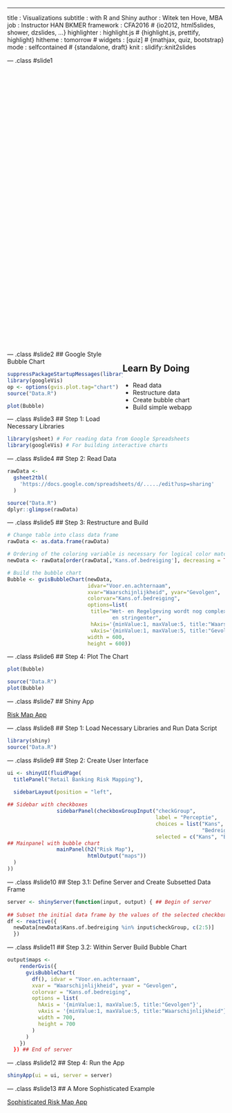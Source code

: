 ---
title       : Visualizations
subtitle    : with R and Shiny
author      : Witek ten Hove, MBA
job         : Instructor HAN BKMER
framework   : CFA2016        # {io2012, html5slides, shower, dzslides, ...}
highlighter : highlight.js  # {highlight.js, prettify, highlight}
hitheme     : tomorrow      # 
widgets     : [quiz]            # {mathjax, quiz, bootstrap}
mode        : selfcontained # {standalone, draft}
knit        : slidify::knit2slides

--- .class #slide1 


<style>
#slide1 {
  background-color:#cc99ff;
}
</style>

<div style='float:left;width:50%;background-image: url("assets/img/wecan.jpg"); height: 650px; width: 500px;color:#FFF;'>
</div>
<div style='float:right;width:47%;'>
<h2>Learn By Doing</h2>
<ul>
  <li>Read data</li>
  <li>Restructure data</li>
  <li>Create bubble chart</li>
  <li>Build simple webapp</li>
</ul>

</div>

--- .class #slide2
## Google Style Bubble Chart

<style>
#slide2 {
  background-color:#ffb366;
}
</style>

```r
suppressPackageStartupMessages(library(googleVis))
library(googleVis)
op <- options(gvis.plot.tag="chart")
source("Data.R")
```

```r
plot(Bubble)
``` 

--- .class #slide3
## Step 1: Load Necessary Libraries

<style>
#slide3 {
  background-color:#99ccff;
}
</style>

```r
library(gsheet) # For reading data from Google Spreadsheets
library(googleVis) # For building interactive charts
```

--- .class #slide4
## Step 2: Read Data

<style>
#slide4 {
  background-color:#85e085;
}
</style>

```r
rawData <-
  gsheet2tbl(
    'https://docs.google.com/spreadsheets/d/...../edit?usp=sharing'
  )
```

```r
source("Data.R")
dplyr::glimpse(rawData)
```

--- .class #slide5
## Step 3: Restructure and Build

<style>
#slide5 {
  background-color:#ff99cc;
}
</style>

```r
# Change table into class data frame
rawData <- as.data.frame(rawData)

# Ordering of the coloring variable is necessary for logical color matching
newData <- rawData[order(rawData[,'Kans.of.bedreiging'], decreasing = TRUE),]

# Build the bubble chart
Bubble <- gvisBubbleChart(newData,
                          idvar="Voor.en.achternaam", 
                          xvar="Waarschijnlijkheid", yvar="Gevolgen",
                          colorvar="Kans.of.bedreiging",
                          options=list(
                           title="Wet- en Regelgeving wordt nog complexer 
                                  en stringenter",
                           hAxis='{minValue:1, maxValue:5, title:"Waarschijnlijkheid"}',
                           vAxis='{minValue:1, maxValue:5, title:"Gevolgen"}',
                          width = 600,
                          height = 600))
```

--- .class #slide6
## Step 4: Plot The Chart

<style>
#slide6 {
  background-color:#6fdcdc;
}
</style>

```r
plot(Bubble)
```

```r
source("Data.R")
plot(Bubble)
``` 

--- .class #slide7
## Shiny App

<style>
#slide7 {
  background-color:#ffe066;
}
</style>

[Risk Map App](https://tenhove.shinyapps.io/Vis1/)

--- .class #slide8
## Step 1: Load Necessary Libraries and Run Data Script

<style>
#slide8 {
  background-color:#99ccff;
}
</style>

```r
library(shiny)
source("Data.R")
```


--- .class #slide9
## Step 2: Create User Interface

<style>
#slide9 {
  background-color:#79d2a6;
}
</style>

```r
ui <- shinyUI(fluidPage(
  titlePanel("Retail Banking Risk Mapping"),
 
  sidebarLayout(position = "left",

## Sidebar with checkboxes 
                sidebarPanel(checkboxGroupInput("checkGroup", 
                                                label = "Perceptie", 
                                                choices = list("Kans", 
                                                               "Bedreiging"),
                                                selected = c("Kans", "Bedreiging"))),
## Mainpanel with bubble chart
                mainPanel(h2("Risk Map"),
                          htmlOutput("maps"))
  )
))
```

--- .class #slide10
## Step 3.1: Define Server and Create Subsetted Data Frame

<style>
#slide10 {
  background-color:#ffbf80;
}
</style>

```r
server <- shinyServer(function(input, output) { ## Begin of server
  
## Subset the initial data frame by the values of the selected checkboxes
df <- reactive({
  newData[newData$Kans.of.bedreiging %in% input$checkGroup, c(2:5)]
  })
```

--- .class #slide11
## Step 3.2: Within Server Build Bubble Chart

<style>
#slide11 {
  background-color:#99b3ff;
}
</style>

```r
output$maps <-
    renderGvis({
      gvisBubbleChart(
        df(), idvar = "Voor.en.achternaam",
        xvar = "Waarschijnlijkheid", yvar = "Gevolgen",
        colorvar = "Kans.of.bedreiging",
        options = list(
          hAxis = '{minValue:1, maxValue:5, title:"Gevolgen"}',
          vAxis = '{minValue:1, maxValue:5, title:"Waarschijnlijkheid"}',
          width = 700,
          height = 700
        )
      )
    })
  }) ## End of server
```

--- .class #slide12
## Step 4: Run the App

<style>
#slide12 {
  background-color:#ff4da6;
}
</style>

```r
shinyApp(ui = ui, server = server)
```

--- .class #slide13
## A More Sophisticated Example

<style>
#slide13 {
  background-color:#99cc00;
}
</style>

[Sophisticated Risk Map App](https://tenhove.shinyapps.io/Survey/)
